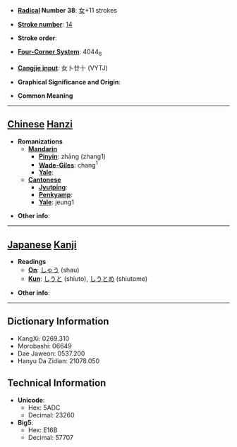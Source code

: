 * '''[[Wiktionary:Chinese radical index| Radical]] Number 38''': [[Wiktionary:Chinese radical index 女|女]]+11 strokes

* '''[[Wiktionary:Chinese total strokes index|Stroke number]]''': [[Wiktionary:Chinese total strokes index 14|14]]

* '''Stroke order''': 

* '''[[Wiktionary:Chinese four corner index|Four-Corner System]]''': 4044<sub>6</sub>

* '''[[Wiktionary:Chinese Cangjie index|Cangjie input]]''': 女卜廿十 (VYTJ)

* '''Graphical Significance and Origin''': 

* '''Common Meaning'''

----

== [[Chinese]] [[Hanzi]] ==

* '''Romanizations'''
** '''[[Mandarin]]'''
*** '''[[Pinyin]]''': zhāng (zhang1)
*** '''[[Wade-Giles]]''': chang<sup>1</sup>
*** '''[[Yale]]''': 
** '''[[Cantonese]]'''
*** '''[[Jyutping]]''':
*** '''[[Penkyamp]]''': 
*** '''[[Yale]]''': jeung1

* '''Other info''': 

----

== [[Japanese]] [[Kanji]] ==

* '''Readings'''
** '''[[On]]''': [[しゃう]] (shau)
** '''[[Kun]]''': [[しうと]] (shiuto), [[しうとめ]] (shiutome)

* '''Other info''':  

----

== Dictionary Information ==

* KangXi: 0269.310
* Morobashi: 06649
* Dae Jaweon: 0537.200
* Hanyu Da Zidian: 21078.050

== Technical Information ==

* '''Unicode''':
** Hex: 5ADC
** Decimal: 23260
* '''Big5''':
** Hex: E16B
** Decimal: 57707